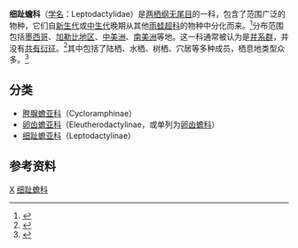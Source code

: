 {{Automatic taxobox
| taxon = Leptodactylidae
| fossil_range = {{Fossil range|70|0}}[[白垩纪|白垩纪]]晚期－现今
| image = Leptodactylus albilabris.jpg
| image_caption = [[白唇细趾蟾|白唇细趾蟾]]（''Leptodactylus albilabris''）
| authority = [[Edward_Drinker_Cope|Cope]], 1867
| subdivision_ranks = 亚科
| subdivision = 参见内文
| range_map = Leptodactylidae distribution.PNG
| range_map_width = 250px
| range_map_caption = 细趾蟾科分布
}}
'''细趾蟾科'''（[[学名|学名]]：Leptodactylidae）是[[两栖纲|两栖纲]][[无尾目|无尾目]]的一科，包含了范围广泛的物种，它们自[[新生代|新生代]]或[[中生代|中生代]]晚期从其他[[雨蛙超科|雨蛙超科]]的物种中分化而来。<ref name=Heinicke>{{cite journal | author=Heinicke, M.P., W.E. Duellman & S.B. Hedges | year=2007 | title=Major Caribbean and Central American frog faunas originated by ancient oceanic dispersal |journal = [[PNAS|Proc. Nat. Acad. Sci.]] | volume=104 | issue=24 | pages=10092–7 | doi=10.1073/pnas.0611051104 | pmid=17548823 | pmc=1891260}}</ref>分布范围包括[[墨西哥|墨西哥]]、[[加勒比地区|加勒比地区]]、[[中美洲|中美洲]]、[[南美洲|南美洲]]等地。这一科通常被认为是[[并系群|并系群]]，并没有[[共有衍征|共有衍征]]。<ref>{{cite web | url=http://amphibiaweb.org/lists/Leptodactylidae.shtml | title=AmphibiaWeb: Information on Amphibian Biology and Conservation | accessdate=2007-06-17 | publisher=University of California, Berkeley, CA | archive-date=2007-06-07 | archive-url=https://web.archive.org/web/20070607161724/http://www.amphibiaweb.org/lists/Leptodactylidae.shtml | dead-url=no }}</ref>其中包括了陆栖、水栖、树栖、穴居等多种成员，栖息地类型众多。<ref name=EoR>{{cite book |editor=Cogger, H.G. & Zweifel, R.G.|author= Zweifel, Richard G.|year=1998|title=Encyclopedia of Reptiles and Amphibians|url=https://archive.org/details/encyclopediaofre0000unse_h2i0|publisher= Academic Press|location=San Diego|pages= [https://archive.org/details/encyclopediaofre0000unse_h2i0/page/89 89]–90|isbn= 0-12-178560-2}}</ref>

== 分类 ==
* [[胯腺蟾亚科|胯腺蟾亚科]]（Cycloramphinae）
* [[卵齿蟾亚科|卵齿蟾亚科]]（Eleutherodactylinae，或单列为[[卵齿蟾科|卵齿蟾科]]）
* [[细趾蟾亚科|细趾蟾亚科]]（Leptodactylinae）

== 参考资料 ==
{{reflist}}
{{Taxonbar}}

{{无尾目}}

[[Category:新蛙亚目|X]]
[[Category:细趾蟾科|]]